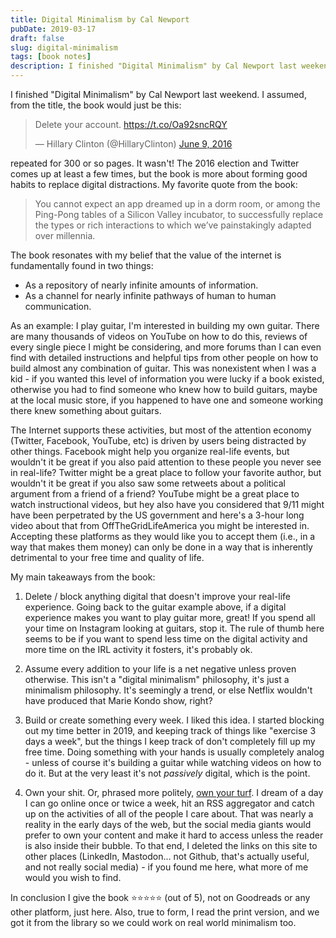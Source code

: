 ```yaml
---
title: Digital Minimalism by Cal Newport
pubDate: 2019-03-17
draft: false
slug: digital-minimalism
tags: [book notes]
description: I finished "Digital Minimalism" by Cal Newport last weekend.
---
```


I finished "Digital Minimalism" by Cal Newport last weekend. I assumed, from the title, the book would just be this:

<blockquote class="twitter-tweet" data-lang="en"><p lang="en" dir="ltr">Delete your account. <a href="https://t.co/Oa92sncRQY">https://t.co/Oa92sncRQY</a></p>&mdash; Hillary Clinton (@HillaryClinton) <a href="https://twitter.com/HillaryClinton/status/740973710593654784?ref_src=twsrc%5Etfw">June 9, 2016</a></blockquote>
<script async src="https://platform.twitter.com/widgets.js" charset="utf-8"></script>

repeated for 300 or so pages. It wasn't! The 2016 election and Twitter comes up at least a few times, but the book is more about forming good habits to replace digital distractions. My favorite quote from the book:

> You cannot expect an app dreamed up in a dorm room, or among the Ping-Pong tables of a Silicon Valley incubator, to successfully replace the types or rich interactions to which we’ve painstakingly adapted over millennia.

The book resonates with my belief that the value of the internet is fundamentally found in two things:

- As a repository of nearly infinite amounts of information.
- As a channel for nearly infinite pathways of human to human communication.

As an example: I play guitar, I'm interested in building my own guitar. There are many thousands of videos on YouTube on how to do this, reviews of every single piece I might be considering, and more forums than I can even find with detailed instructions and helpful tips from other people on how to build almost any combination of guitar. This was nonexistent when I was a kid - if you wanted this level of information you were lucky if a book existed, otherwise you had to find someone who knew how to build guitars, maybe at the local music store, if you happened to have one and someone working there knew something about guitars.

The Internet supports these activities, but most of the attention economy (Twitter, Facebook, YouTube, etc) is driven by users being distracted by other things. Facebook might help you organize real-life events, but wouldn't it be great if you also paid attention to these people you never see in real-life? Twitter might be a great place to follow your favorite author, but wouldn't it be great if you also saw some retweets about a political argument from a friend of a friend? YouTube might be a great place to watch instructional videos, but hey also have you considered that 9/11 might have been perpetrated by the US government and here's a 3-hour long video about that from OffTheGridLifeAmerica you might be interested in. Accepting these platforms as they would like you to accept them (i.e., in a way that makes them money) can only be done in a way that is inherently detrimental to your free time and quality of life.

My main takeaways from the book:

1. Delete / block anything digital that doesn't improve your real-life experience. Going back to the guitar example above, if a digital experience makes you want to play guitar more, great! If you spend all your time on Instagram looking at guitars, stop it. The rule of thumb here seems to be if you want to spend less time on the digital activity and more time on the IRL activity it fosters, it's probably ok.

2. Assume every addition to your life is a net negative unless proven otherwise. This isn't a "digital minimalism" philosophy, it's just a minimalism philosophy. It's seemingly a trend, or else Netflix wouldn't have produced that Marie Kondo show, right?

3. Build or create something every week. I liked this idea. I started blocking out my time better in 2019, and keeping track of things like "exercise 3 days a week", but the things I keep track of don't completely fill up my free time. Doing something with your hands is usually completely analog - unless of course it's building a guitar while watching videos on how to do it. But at the very least it's not _passively_ digital, which is the point.

4. Own your shit. Or, phrased more politely, [own your turf](http://tumblr.austinkleon.com/post/37863874092). I dream of a day I can go online once or twice a week, hit an RSS aggregator and catch up on the activities of all of the people I care about. That was nearly a reality in the early days of the web, but the social media giants would prefer to own your content and make it hard to access unless the reader is also inside their bubble. To that end, I deleted the links on this site to other places (LinkedIn, Mastodon... not Github, that's actually useful, and not really social media) - if you found me here, what more of me would you wish to find.

In conclusion I give the book ⭐⭐⭐⭐⭐ (out of 5), not on Goodreads or any other platform, just here. Also, true to form, I read the print version, and we got it from the library so we could work on real world minimalism too.
